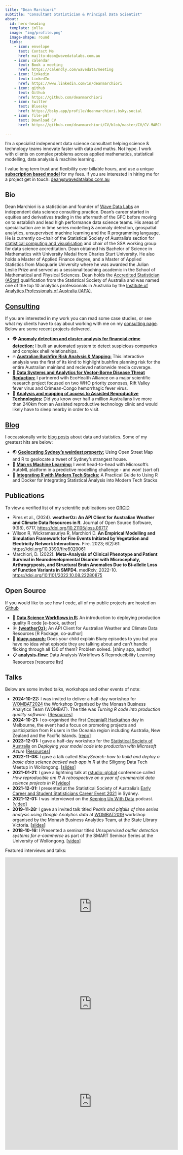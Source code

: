 ```yaml
---
title: "Dean Marchiori"
subtitle: "Consultant Statistician & Principal Data Scientist"
about:
  id: hero-heading 
  template: jolla
  image: "img/profile.png"
  image-shape: round
  links:
    - icon: envelope
      text: Contact Me
      href: mailto:dean@wavedatalabs.com.au
    - icon: calendar
      text: Book a meeting
      href: https://calendly.com/wavedata/meeting
    - icon: linkedin
      text: LinkedIn
      href: https://www.linkedin.com/in/deanmarchiori
    - icon: github
      text: Github
      href: https://github.com/deanmarchiori
    - icon: twitter
      text: Bluesky
      href: https://bsky.app/profile/deanmarchiori.bsky.social
    - icon: file-pdf
      text: Download CV
      href: https://github.com/deanmarchiori/CV/blob/master/CV/CV-MARCHIORI.pdf

---
```



:::{#hero-heading}
I'm a specialist independent data science consultant helping science & technology teams innovate faster with data and maths. Not hype. I work with clients on complex problems across applied mathematics, statistical modelling, data analysis & machine learning.  

I value long term trust and flexibility over billable hours, and use a unique [**subscription based model**](https://www.wavedatalabs.com.au/pricing) for my fees.
If you are interested in hiring me for a project get in touch: [dean@wavedatalabs.com.au](mailto:dean@wavedatalabs.com.au)   
::: 


## Bio  

Dean Marchiori is a statistician and founder of [Wave Data Labs](https://www.wavedatalabs.com.au/) an independent data science consulting practice. Dean's career started in equities and derivatives trading in the aftermath of the GFC before moving on to establish and lead high performance data science teams. His areas of specialisation are in time series modelling & anomaly detection, geospatial analytics, unsupervised machine learning and the R programming language. He is currently co-chair of the Statistical Society of Australia’s section for [statistical computing and visualisation](https://statsoc.org.au/Statistical-Computing-and-Visualisation-Section) and chair of the SSA working group for data science accreditation. Dean obtained his Bachelor of Science in Mathematics with University Medal from Charles Sturt University. He also holds a Master of Applied Finance degree, and a Master of Applied Statistics from Macquarie University where he was awarded the Julian Leslie Prize and served as a sessional teaching academic in the School of Mathematical and Physical Sciences. Dean holds the [Accredited Statistician (AStat)](https://statsoc.org.au/Professional-accreditation) qualification from the Statistical Society of Australia and was named one of the top 10 analytics professionals in Australia by the [Institute of Analytics Professionals of Australia (IAPA)](https://www.iapa.org.au/).   

## [Consulting](consulting/) 

If you are interested in my work you can read some case studies, or see what my clients have to say about working with me on my [consulting page](consulting/index.qmd). Below are some recent projects delivered.

- 🕵 [**Anomaly detection and cluster analysis for financial crime detection:**](consulting/2024-01-01-service-2/) I built an automated system to detect suspicious companies and complex shell relationships. 
- 🔥 [**Australian Bushfire Risk Analysis & Mapping:**](consulting/2024-01-01-service-1/) This interactive analysis was the first of its kind to highlight bushfire planning risk for the entire Australian mainland and recieved nationwide media coverage.   
- 🦟 [**Data Systems and Analytics for Vector-Borne Disease Threat Reduction:**](consulting/2024-10-11-eco/) I partnered with EcoHealth Alliance on a major scientific research project focused on two WHO priority zoonoses, Rift Valley fever virus and Crimean-Congo hemorrhagic fever virus.
- 👶 [**Analysis and mapping of access to Assisted Reproductive Technologies:**](consulting/2024-01-01-service-4/) Did you know over half a million Australians live more than 240km from an Assisted reproductive technology clinic and would likely have to sleep nearby in order to visit.  


## [Blog](posts/)  

I occassionally write [blog posts](/posts/) about data and statistics. Some of my greatest hits are below:  

- 🌏 [**Geolocating Sydney’s weirdest property:**](posts/2023-09-17-geolocating/) Using Open Street Map and R to geolocate a tweet of Sydney's strangest house.  
- 🥊 [**Man vs Machine Learning:**](posts/2023-06-02-man-vs-ml-20230619T002502Z-001/2023-06-02-man-vs-ml/) I went head-to-head with Microsoft’s AutoML platform in a predictive modelling challenge - and won! (sort of)
- 🔧 [**Integrating R with Modern Tech Stacks:**](posts/2024-12-02-r-docker/) A Practical Guide to Using R and Docker for Integrating Statistical Analysis into Modern Tech Stacks


## Publications  

To view a verified list of my scientific publications see [ORCiD](https://orcid.org/0000-0002-3430-7225)  

- Pires et al., (2024). **weatherOz: An API Client for Australian Weather and Climate Data Resources in R**. Journal of Open Source Software, 9(98), 6717, [https://doi.org/10.21105/joss.06717](https://doi.org/10.21105/joss.06717)   
- Wilson R, Wickramasuriya R, Marchiori D. **An Empirical Modelling and Simulation Framework for Fire Events Initiated by Vegetation and Electricity Network Interactions.** Fire. 2023; 6(2):61. [https://doi.org/10.3390/fire6020061](https://doi.org/10.3390/fire6020061)  
- Marchiori, D. (2022). **Meta-Analysis of Clinical Phenotype and Patient Survival in Neurodevelopmental Disorder with Microcephaly, Arthrogryposis, and Structural Brain Anomalies Due to Bi-allelic Loss of Function Variants in SMPD4.** medRxiv, 2022-10. [https://doi.org/10.1101/2022.10.08.22280875](https://doi.org/10.1101/2022.10.08.22280875)

## Open Source   

If you would like to see how I code, all of my public projects are hosted on [Github](https://github.com/deanmarchiori) 


- 📘 [**Data Science Workflows in R:**](https://datasciworkflows.netlify.app/) An introduction to deploying production quality R code [e-book, author]
- ☀️ [**{weatherOz}:**](https://docs.ropensci.org/weatherOz/) An API Client for Australian Weather and Climate Data Resources [R Package, co-author]  
- 🐶 [**bluey-search:**](https://deanmarchiori.shinyapps.io/blueysearch/) Does your child explain Bluey episodes to you but you have no idea what episode they are talking about and can't handle flicking through all 130 of them? Problem solved. [shiny app, author]
- 📋 [**analysis-flow:**](https://github.com/deanmarchiori/analysis-flow) Data Analysis Workflows & Reproducibility Learning Resources [resource list]


## Talks  

Below are some invited talks, workshops and other events of note:  

- **2024-10-22:** I was invited to deliver a half-day workshop for [WOMBAT2024](https://wombat2024.numbat.space/tutorial_AM3.html) the Workshop Organised by the Monash Business Analytics Team (WOMBAT). The title was *Turning R code into production quality software*. [[Resources](https://datasciworkflows.netlify.app/)]   
- **2024-10-21:** I co-organised the first [OceaniaR Hackathon](https://statsocaus.github.io/oceaniaR-hack/) day in Melbourne, the event had a focus on promoting projects and participation from R users in the Oceania region including Australia, New Zealand and the Pacific Islands. [[repo](https://github.com/StatSocAus/oceaniaR-hack)]  
- **2023-12-01:** I gave a half-day workshop for the [Statistical Society of Australia](https://statsoc.org.au/event-5490184) on *Deploying your model code into production with Microsoft Azure* [[Resources](https://github.com/StatSocAus/tutorial_deploywithazure)]  
- **2022-11-08:** I gave a talk called *BlueySearch: how to build and deploy a basic data science backed web app in R* at the Siligong Data Tech Meetup in Wollongong. [[slides](https://github.com/deanmarchiori/siligong-data-talk)]   
- **2021-01-21:** I gave a lightning talk at [rstudio::global](https://cloud.rstudio.com/resources/rstudioglobal-2021/) conference called *How reproducible am I? A retrospective on a year of commercial data science projects in R* [[video](https://youtu.be/4T8gz9AmNOA)]  
- **2021-12-01:** I presented at the Statistical Society of Australia's [Early Career and Student Statisticians Career Event 2021](https://www.statsoc.org.au/event-4559340) in Sydney. 
- **2021-12-01:** I was interviewed on the [Keeping Up With Data](https://pod.link/1561894306) podcast. [[video](https://pod.link/1561894306)]  
- **2019-11-28:** I gave an invited talk titled *Pearls and pitfalls of time series analysis using Google Analytics data* at [WOMBAT2019](https://www.monash.edu/business/events/past-events/general/wombat2019) workshop organised by the Monash Business Analytics Team, at the State Library Victoria. [[slides](https://github.com/deanmarchiori/WOMBAT2019)]
- **2018-10-16:** I Presented a seminar titled *Unsupervised outlier detection systems for e-commerce* as part of the SMART Seminar Series at the University of Wollongong. [[video](https://youtu.be/BMODMydyrR8)]

Featured interviews and talks:  

<iframe width="560" height="315" src="https://www.youtube.com/embed/QC6yLHkG3u8?si=XqBinGF_ge-y8BWl&amp;start=67" title="YouTube video player" frameborder="0" allow="accelerometer; autoplay; clipboard-write; encrypted-media; gyroscope; picture-in-picture; web-share" referrerpolicy="strict-origin-when-cross-origin" allowfullscreen></iframe>

<iframe width="560" height="315" src="https://www.youtube.com/embed/4T8gz9AmNOA?si=wx0Qm7Wz7C6c9rex" title="YouTube video player" frameborder="0" allow="accelerometer; autoplay; clipboard-write; encrypted-media; gyroscope; picture-in-picture; web-share" referrerpolicy="strict-origin-when-cross-origin" allowfullscreen></iframe>  

<iframe width="560" height="315" src="https://www.youtube.com/embed/BMODMydyrR8?si=IRV6JHQs5c_BjR2P" title="YouTube video player" frameborder="0" allow="accelerometer; autoplay; clipboard-write; encrypted-media; gyroscope; picture-in-picture; web-share" referrerpolicy="strict-origin-when-cross-origin" allowfullscreen></iframe>